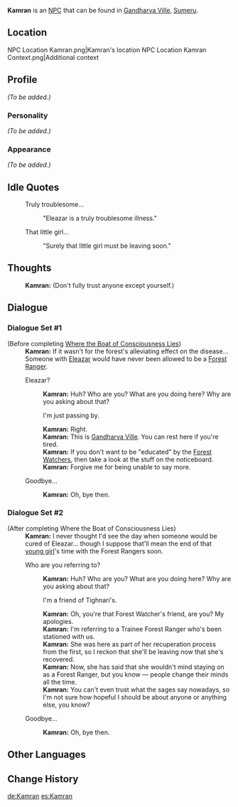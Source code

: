 {{Meta
<!-- Remove this template after adding the missing info -->
|missing_NPC_profile = yes
}}
{{Character Infobox
|type             = NPC
|image            = NPC Kamran.png
|region           = Sumeru
|affiliation      = Forest Rangers
|title            = Forest Ranger

|ancestry         = <!-- Clan/family -->
|father           = 
|mother           = 
|spouse           = 
|sibling          = 
|child            = 
|relative         = 

|voiceEN          = 
|voiceCN          = 
|voiceJP          = 
|dialoguereward   = 
}}
'''Kamran''' is an [[NPC]] that can be found in [[Gandharva Ville]], [[Sumeru]].

==Location==
<gallery>
NPC Location Kamran.png|Kamran's location
NPC Location Kamran Context.png|Additional context
</gallery>

==Profile==
''(To be added.)''

===Personality===
''(To be added.)''

===Appearance===
''(To be added.)''
<!--
==Quests and Events==
{{Quests and Events}}
-->
==Idle Quotes==
{{Dialogue start}}
: {{DIcon|Idle}} Truly troublesome...
:: {{A|VO Kamran 01.ogg}} "Eleazar is a truly troublesome illness."
: {{DIcon|Idle}} That little girl...
:: {{A|VO Kamran 02.ogg}} "Surely that little girl must be leaving soon."
{{Dialogue end}}

==Thoughts==
{{All Schemes to Know Explanation|name=Kamran}}
{{Dialogue start}}
:{{A|VO Kamran All Schemes to Know 01.ogg}} '''Kamran:''' (Don't fully trust anyone except yourself.)
{{Dialogue end}}

==Dialogue==
===Dialogue Set #1===
{{Dialogue start}}
;(Before completing [[Where the Boat of Consciousness Lies]])
:'''Kamran:''' If it wasn't for the forest's alleviating effect on the disease... Someone with [[Eleazar]] would have never been allowed to be a [[Forest Ranger]].
:{{DIcon}} Eleazar?
::'''Kamran:''' Huh? Who are you? What are you doing here? Why are you asking about that?
::{{DIcon}} I'm just passing by.
::'''Kamran:''' Right.
::'''Kamran:''' This is [[Gandharva Ville]]. You can rest here if you're tired.
::'''Kamran:''' If you don't want to be "educated" by the [[Forest Watcher]]s, then take a look at the stuff on the noticeboard.
::'''Kamran:''' Forgive me for being unable to say more.
:{{DIcon}} Goodbye...
::'''Kamran:''' Oh, bye then.
{{Dialogue end}}

===Dialogue Set #2===
{{Dialogue start}}
;(After completing Where the Boat of Consciousness Lies)
:'''Kamran:''' I never thought I'd see the day when someone would be cured of Eleazar... though I suppose that'll mean the end of that [[Collei|young girl]]'s time with the Forest Rangers soon.
:{{DIcon}} Who are you referring to?
::'''Kamran:''' Huh? Who are you? What are you doing here? Why are you asking about that?
::{{DIcon}} I'm a friend of Tighnari's.
::'''Kamran:''' Oh, you're that Forest Watcher's friend, are you? My apologies.
::'''Kamran:''' I'm referring to a Trainee Forest Ranger who's been stationed with us.
::'''Kamran:''' She was here as part of her recuperation process from the first, so I reckon that she'll be leaving now that she's recovered.
::'''Kamran:''' Now, she has said that she wouldn't mind staying on as a Forest Ranger, but you know &mdash; people change their minds all the time.
::'''Kamran:''' You can't even trust what the sages say nowadays, so I'm not sure how hopeful I should be about anyone or anything else, you know?
:{{DIcon}} Goodbye...
::'''Kamran:''' Oh, bye then.
{{Dialogue end}}

==Other Languages==
{{Other Languages
|default_hidden = 1
|en      = Kamran
|zhs     = 卡姆兰
|zhs_rm  = Kǎmǔlán
|zht     = 卡姆蘭
|zht_rm  = Kǎmǔlán
|ja      = カムラン
|ja_rm   = Kamuran
|ko      = 캄란
|ko_rm   = Kamran
|es      = Kamran
|fr      = Kamran
|ru      = Камран
|th      = Kamran
|vi      = Kamran
|de      = Kamran
|id      = Kamran
|pt      = Kamran
|tr      = Kamran
|it      = Kamran
}}

==Change History==
{{Change History|3.0}}

[[de:Kamran]]
[[es:Kamran]]